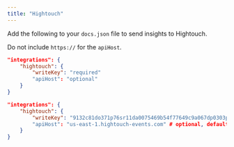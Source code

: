 ```yaml
---
title: "Hightouch"
---
```


Add the following to your `docs.json` file to send insights to Hightouch.

<Info>

  Do not include `https://` for the `apiHost`.

</Info>

<CodeGroup>

```json Insights options in docs.json
"integrations": {
    "hightouch": {
        "writeKey": "required"
        "apiHost": "optional"
    }
}
```

```json Example
"integrations": {
    "hightouch": {
        "writeKey": "9132c81do371p76sr11da0075469b54f77649c9a067dp0303p56q0q64n072336"
        "apiHost": "us-east-1.hightouch-events.com" # optional, defaults to `us-east-1.hightouch-events.com`
    }
}
```

</CodeGroup>
